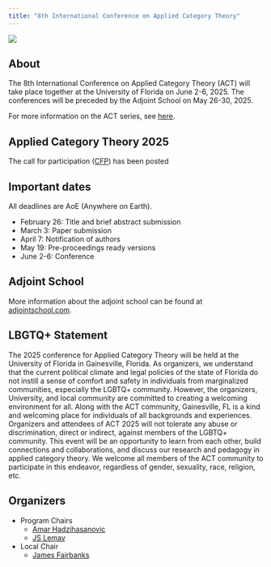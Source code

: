 ```yaml
---
title: "8th International Conference on Applied Category Theory"
---
```



![](../UF_Skyline.webp)

## About

The 8th International Conference on Applied Category Theory (ACT) will take place together at the University of Florida on June 2-6, 2025. The conferences will be preceded by the Adjoint School on May 26-30, 2025.

For more information on the ACT series, see [here](https://www.appliedcategorytheory.org/).

:::{.callout-important}
## Applied Category Theory 2025

The call for participation ([CFP](act2025cfp.md)) has been posted
:::

## Important dates

All deadlines are AoE (Anywhere on Earth).

* February 26: Title and brief abstract submission  
* March 3: Paper submission  
* April 7: Notification of authors  
* May 19: Pre-proceedings ready versions  
* June 2-6: Conference

## Adjoint School

More information about the adjoint school can be found at [adjointschool.com](https://adjointschool.com/2025.html).

## LBGTQ+ Statement

The 2025 conference for Applied Category Theory will be held at the University of
Florida in Gainesville, Florida. As organizers, we understand that the current political climate
and legal policies of the state of Florida do not instill a sense of comfort and safety in individuals
from marginalized communities, especially the LGBTQ+ community. However, the organizers,
University, and local community are committed to creating a welcoming environment for all.
Along with the ACT community, Gainesville, FL is a kind and welcoming place for
individuals of all backgrounds and experiences. Organizers and attendees of ACT 2025 will not
tolerate any abuse or discrimination, direct or indirect, against members of the LGBTQ+
community. This event will be an opportunity to learn from each other, build connections and
collaborations, and discuss our research and pedagogy in applied category theory. We welcome
all members of the ACT community to participate in this endeavor, regardless of gender,
sexuality, race, religion, etc.

## Organizers

- Program Chairs
  - [Amar Hadzihasanovic](https://ioc.ee/~amar/)
  - [JS Lemay](https://sites.google.com/view/jspl-personal-webpage/)
- Local Chair
  - [James Fairbanks](/members/jamesfairbanks.qmd)
